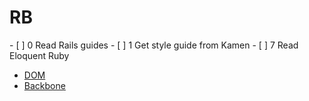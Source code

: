 = RB =

- [ ] 0 Read Rails guides
- [ ] 1 Get style guide from Kamen
- [ ] 7 Read Eloquent Ruby

* [[DOM]]
* [[Backbone]]

